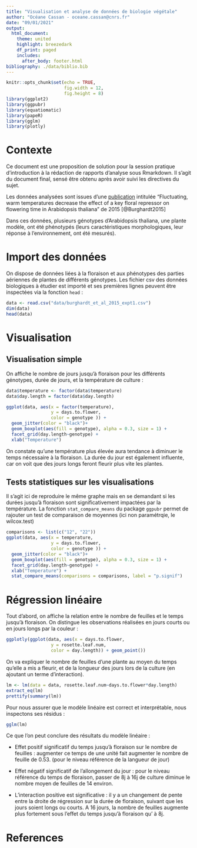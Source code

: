 ---
title: "Visualisation et analyse de données de biologie végétale"
author: "Océane Cassan - oceane.cassan@cnrs.fr"
date: "09/01/2021"
output:
  html_document:
    theme: united
    highlight: breezedark
    df_print: paged
    includes:
      after_body: footer.html
bibliography: ./data/biblio.bib
---

```{r setup, include=FALSE}
knitr::opts_chunk$set(echo = TRUE,
                      fig.width = 12, 
                      fig.height = 8)
library(ggplot2)
library(ggpubr)
library(equatiomatic)
library(papeR)
library(gglm)
library(plotly)
```

# Contexte

Ce document est une proposition de solution pour la session pratique d'introduction à la rédaction de rapports d'analyse sous Rmarkdown.
Il s'agit du document final, sensé être obtenu après avoir suivi les directives du sujet.

Les données analysées sont issues d'une [publication](https://nph.onlinelibrary.wiley.com/doi/10.1111/nph.13799) intitulée "Fluctuating, warm temperatures decrease the effect of a key floral repressor on flowering time in Arabidopsis thaliana" de 2015 [@Burghardt2015]

Dans ces données, plusieurs génotypes d'Arabidopsis thaliana, une plante modèle, ont été phénotypés (leurs caractéristiques morphologiques, leur réponse à l'environnement, ont été mesurés).

# Import des données

On dispose de données liées à la floraison et aux phénotypes des parties aériennes de plantes de différents génotypes.
Les fichier csv des données biologiques à étudier est importé et ses premières lignes peuvent être inspectées via la fonction ```head``` :

```{r import}
data <- read.csv("data/burghardt_et_al_2015_expt1.csv")
dim(data)
head(data)
```
# Visualisation {.tabset .tabset-fade}

## Visualisation simple 

On affiche le nombre de jours jusqu'à floraison pour les différents génotypes, durée de jours, et la température de culture :

```{r visu, warning=FALSE, message=FALSE}
data$temperature <- factor(data$temperature)
data$day.length = factor(data$day.length)

ggplot(data, aes(x = factor(temperature), 
                 y = days.to.flower, 
                 color = genotype )) + 
  geom_jitter(color = "black")+ 
  geom_boxplot(aes(fill = genotype), alpha = 0.3, size = 1) +
  facet_grid(day.length~genotype) + 
  xlab("Temperature")
```

On constate qu'une température plus élevée aura tendance à diminuer le temps nécessaire à la floraison.
La durée du jour est également influente, car on voit que des jours longs feront fleurir plus vite les plantes.

## Tests statistiques sur les visualisations

Il s'agit ici de reproduire le même graphe mais en se demandant si les durées jusqu'à floraison sont significativement impactées par la température. La fonction ```stat_compare_means``` du package ```ggpubr``` permet de rajouter un test de comparaison de moyennes (ici non paramétrqie, le wilcox.test)


```{r pvalues, warning=FALSE, message=TRUE}
comparisons <- list(c("12", "22"))
ggplot(data, aes(x = temperature, 
                 y = days.to.flower, 
                 color = genotype )) + 
  geom_jitter(color = "black")+ 
  geom_boxplot(aes(fill = genotype), alpha = 0.3, size = 1) +
  facet_grid(day.length~genotype) + 
  xlab("Temperature") + 
  stat_compare_means(comparisons = comparisons, label = "p.signif")
```

# Régression linéaire



Tout d'abord, on affiche la relation entre le nombre de feuilles et le temps jusqu'à floraison. On distingue les observations réalisées en jours courts ou en jours longs par la couleur :


```{r}
ggplotly(ggplot(data, aes(x = days.to.flower, 
                 y = rosette.leaf.num, 
                 color = day.length)) + geom_point())
```

On va expliquer le nombre de feuilles d'une plante au moyen du temps qu'elle a mis a fleurir, et de la longueur des jours lors de la culture (en ajoutant un terme d'interaction).

```{r}
lm <- lm(data = data, rosette.leaf.num~days.to.flower*day.length)
extract_eq(lm)
prettify(summary(lm))
```


Pour nous assurer que le modèle linéaire est correct et interprétable, nous inspectons ses résidus : 


```{r}
gglm(lm)
```


Ce que l'on peut conclure des résultats du modèle linéaire :

+ Effet positif significatif du temps jusqu'à floraison sur le nombre de feuilles : augmenter ce temps de une unité fait augmenter le nombre de feuille de 0.53. (pour le niveau référence de la langueur de jour)

+ Effet négatif significatif de l'allongement du jour : pour le niveau référence du temps de floraison, passer de 8j à 16j de culture diminue le nombre moyen de feuilles de 14 environ.

+ L'interaction positive est significative : il y a un changement de pente entre la droite de régression sur la durée de floraison, suivant que les jours soient longs ou courts. A 16 jours, la nombre de feuilles augmente plus fortement sous l'effet du temps jusqu'à floraison qu' à 8j.




# References
